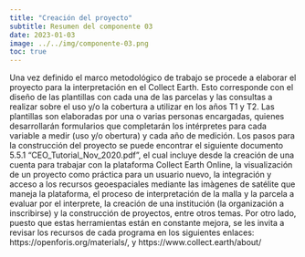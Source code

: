 ```yaml
---
title: "Creación del proyecto"
subtitle: Resumen del componente 03
date: 2023-01-03
image: ../../img/componente-03.png
toc: true
---
```


Una vez definido el marco metodológico de trabajo se procede a elaborar el proyecto para la interpretación en el Collect Earth. Esto corresponde con el diseño de las plantillas con cada una de las parcelas y las consultas a realizar sobre el uso y/o la cobertura a utilizar en los años T1 y T2. Las plantillas son elaboradas por una o varias personas encargadas, quienes desarrollarán formularios que completarán los intérpretes para cada variable a medir (uso y/o obertura) y cada año de medición. 
Los pasos para la construcción del proyecto se puede encontrar el siguiente documento 5.5.1 "CEO_Tutorial_Nov_2020.pdf", el cual incluye desde la creación de una cuenta para trabajar con la plataforma Collect Earth Online, la visualización de un proyecto como práctica para un usuario nuevo, la integración y acceso a los recursos geoespaciales mediante las imàgenes de satélite que maneja la plataforma, el proceso de interpretación de la malla y la parcela a evaluar por el interprete, la creación de una institución (la organización a inscribirse) y la construcción de proyectos, entre otros temas. 
Por otro lado, puesto que estas herramientas están en constante mejora, se les invita a revisar los recursos de cada programa en los siguientes enlaces: https://openforis.org/materials/, y  https://www.collect.earth/about/
